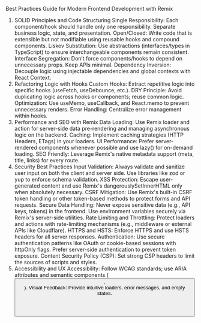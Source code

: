 Best Practices Guide for Modern Frontend Development with Remix

1. SOLID Principles and Code Structuring
Single Responsibility: Each component/hook should handle only one responsibility. Separate business logic, state, and presentation.
Open/Closed: Write code that is extensible but not modifiable using reusable hooks and compound components.
Liskov Substitution: Use abstractions (interfaces/types in TypeScript) to ensure interchangeable components remain consistent.
Interface Segregation: Don’t force components/hooks to depend on unnecessary props. Keep APIs minimal.
Dependency Inversion: Decouple logic using injectable dependencies and global contexts with React Context.
2. Refactoring Logic with Hooks
Custom Hooks: Extract repetitive logic into specific hooks (useFetch, useDebounce, etc.).
DRY Principle: Avoid duplicating logic across hooks or components; reuse common logic.
Optimization: Use useMemo, useCallback, and React.memo to prevent unnecessary renders.
Error Handling: Centralize error management within hooks.
3. Performance and SEO with Remix
Data Loading: Use Remix loader and action for server-side data pre-rendering and managing asynchronous logic on the backend.
Caching: Implement caching strategies (HTTP Headers, ETags) in your loaders.
UI Performance: Prefer server-rendered components whenever possible and use lazy() for on-demand loading.
SEO Friendly: Leverage Remix's native metadata support (meta, title, links) for every route.
4. Security Best Practices
Input Validation: Always validate and sanitize user input on both the client and server side. Use libraries like zod or yup to enforce schema validation.
XSS Protection: Escape user-generated content and use Remix's dangerouslySetInnerHTML only when absolutely necessary.
CSRF Mitigation: Use Remix's built-in CSRF token handling or other token-based methods to protect forms and API requests.
Secure Data Handling: Never expose sensitive data (e.g., API keys, tokens) in the frontend. Use environment variables securely via Remix's server-side utilities.
Rate Limiting and Throttling: Protect loaders and actions with rate-limiting mechanisms (e.g., middleware or external APIs like Cloudflare).
HTTPS and HSTS: Enforce HTTPS and use HSTS headers for all server responses.
Authentication: Use secure authentication patterns like OAuth or cookie-based sessions with httpOnly flags. Prefer server-side authentication to prevent token exposure.
Content Security Policy (CSP): Set strong CSP headers to limit the sources of scripts and styles.
5. Accessibility and UX
Accessibility: Follow WCAG standards; use ARIA attributes and semantic components (<button>, <header>).
Visual Feedback: Provide intuitive loaders, error messages, and empty states.